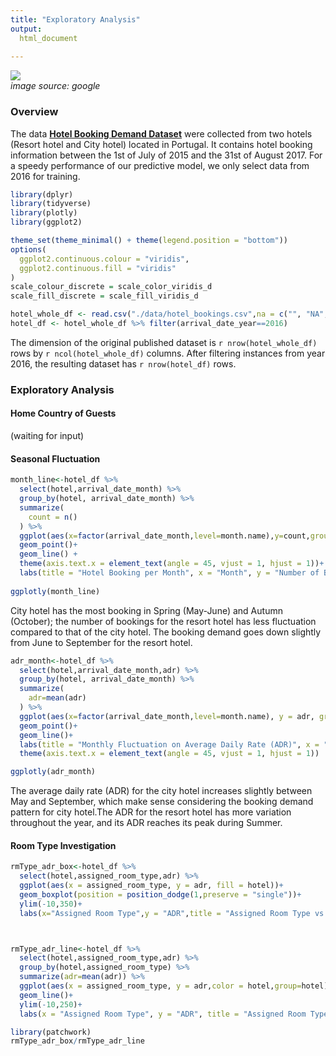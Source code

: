 ```yaml
---
title: "Exploratory Analysis"
output:
  html_document
  
---
```


<img src="./images/eda_1.jpg">\
_image source: google_


### Overview
The data [**Hotel Booking Demand Dataset**](https://www.sciencedirect.com/science/article/pii/S2352340918315191) were collected from two hotels (Resort hotel and City hotel) located in Portugal. It contains hotel booking information between the 1st of July of 2015 and the 31st of August 2017. For a speedy performance of our predictive model, we only select data from 2016 for training.

```r
library(dplyr)
library(tidyverse)
library(plotly)
library(ggplot2)

theme_set(theme_minimal() + theme(legend.position = "bottom"))
options(
  ggplot2.continuous.colour = "viridis",
  ggplot2.continuous.fill = "viridis"
)
scale_colour_discrete = scale_color_viridis_d
scale_fill_discrete = scale_fill_viridis_d
```

```r
hotel_whole_df <- read.csv("./data/hotel_bookings.csv",na = c("", "NA", "NULL")) 
hotel_df <- hotel_whole_df %>% filter(arrival_date_year==2016)
```

The dimension of the original published dataset is `r nrow(hotel_whole_df)` rows by `r ncol(hotel_whole_df)` columns. After filtering instances from year 2016, the resulting dataset has `r nrow(hotel_df)` rows.


### Exploratory Analysis

#### Home Country of Guests

(waiting for input)


#### Seasonal Fluctuation
```r
month_line<-hotel_df %>%
  select(hotel,arrival_date_month) %>%
  group_by(hotel, arrival_date_month) %>%
  summarize(
    count = n()
  ) %>%
  ggplot(aes(x=factor(arrival_date_month,level=month.name),y=count,group = hotel,color = hotel))+
  geom_point()+
  geom_line() +
  theme(axis.text.x = element_text(angle = 45, vjust = 1, hjust = 1))+
  labs(title = "Hotel Booking per Month", x = "Month", y = "Number of Bookings")
  
ggplotly(month_line)
```
City hotel has the most booking in Spring (May-June) and Autumn (October); the number of bookings for the resort hotel has less fluctuation compared to that of the city hotel. The booking demand goes down slightly from June to September for the resort hotel. 

```r
adr_month<-hotel_df %>% 
  select(hotel,arrival_date_month,adr) %>%
  group_by(hotel, arrival_date_month) %>%
  summarize(
    adr=mean(adr)
  ) %>% 
  ggplot(aes(x=factor(arrival_date_month,level=month.name), y = adr, group = hotel, color = hotel))+
  geom_point()+
  geom_line()+
  labs(title = "Monthly Fluctuation on Average Daily Rate (ADR)", x = "Month", y = "Average Daily Rate")+
  theme(axis.text.x = element_text(angle = 45, vjust = 1, hjust = 1))

ggplotly(adr_month)


```
The average daily rate (ADR) for the city hotel increases slightly between May and September, which make sense considering the booking demand pattern for city hotel.The ADR for the resort hotel has more variation throughout the year, and its ADR reaches its peak during Summer.

#### Room Type Investigation
```r
rmType_adr_box<-hotel_df %>%
  select(hotel,assigned_room_type,adr) %>%
  ggplot(aes(x = assigned_room_type, y = adr, fill = hotel))+
  geom_boxplot(position = position_dodge(1,preserve = "single"))+
  ylim(-10,350)+
  labs(x="Assigned Room Type",y = "ADR",title = "Assigned Room Type vs. ADR - Box")



rmType_adr_line<-hotel_df %>%
  select(hotel,assigned_room_type,adr) %>%
  group_by(hotel,assigned_room_type) %>%
  summarize(adr=mean(adr)) %>%
  ggplot(aes(x = assigned_room_type, y = adr,color = hotel,group=hotel))+
  geom_line()+
  ylim(-10,250)+
  labs(x = "Assigned Room Type", y = "ADR", title = "Assigned Room Type vs. ADR - Line")

library(patchwork)
rmType_adr_box/rmType_adr_line
```



